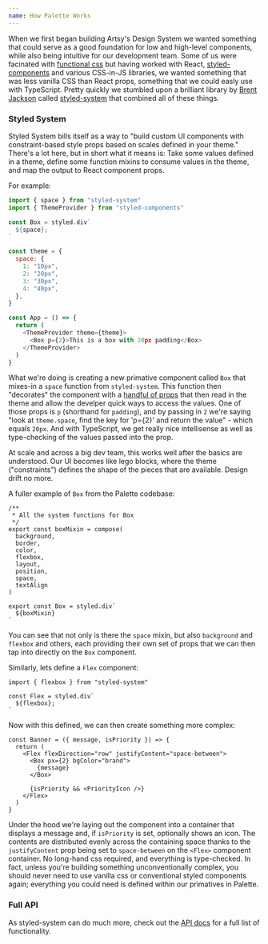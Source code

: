 ```yaml
---
name: How Palette Works
---
```


When we first began building Artsy's Design System we wanted something that
could serve as a good foundation for low and high-level components, while also
being intuitive for our development team. Some of us were facinated with
[functional css](https://www.htmlgoodies.com/css/brief-introduction-to-functional-css/)
but having worked with React,
[styled-components](https://styled-components.com/) and various CSS-in-JS
libraries, we wanted something that was less vanilla CSS than React props,
something that we could easly use with TypeScript. Pretty quickly we stumbled
upon a brilliant library by [Brent Jackson](https://jxnblk.com/) called
[styled-system](https://styled-system.com/) that combined all of these things.

### Styled System

Styled System bills itself as a way to "build custom UI components with
constraint-based style props based on scales defined in your theme." There's a
lot here, but in short what it means is: Take some values defined in a theme,
define some function mixins to consume values in the theme, and map the output
to React component props.

For example:

```js
import { space } from "styled-system"
import { ThemeProvider } from "styled-components"

const Box = styled.div`
  ${space};
`

const theme = {
  space: {
    1: "10px",
    2: "20px",
    3: "30px",
    4: "40px",
  },
}

const App = () => {
  return (
    <ThemeProvider theme={theme}>
      <Box p={2}>This is a box with 20px padding</Box>
    </ThemeProvider>
  )
}
```

What we're doing is creating a new primative component called `Box` that
mixes-in a `space` function from `styled-system`. This function then "decorates"
the component with a [handful of props](https://styled-system.com/api#space)
that then read in the theme and allow the develper quick ways to access the
values. One of those props is `p` (shorthand for `padding`), and by passing in
`2` we're saying "look at `theme.space`, find the key for 'p={2}' and return the
value" - which equals `20px`. And with TypeScript, we get really nice
intellisense as well as type-checking of the values passed into the prop. 

At scale and across a big dev team, this works well after the basics are
understood. Our UI becomes like lego blocks, where the theme ("constraints")
defines the shape of the pieces that are available. Design drift no more. 

A fuller example of `Box` from the Palette codebase:

```tsx
/**
 * All the system functions for Box
 */
export const boxMixin = compose(
  background,
  border,
  color,
  flexbox,
  layout,
  position,
  space,
  textAlign
)

export const Box = styled.div`
  ${boxMixin}
`
```

You can see that not only is there the `space` mixin, but also `background` and
`flexbox` and others, each providing their own set of props that we can then tap
into directly on the `Box` component.

Similarly, lets define a `Flex` component:

```tsx
import { flexbox } from "styled-system"

const Flex = styled.div`
  ${flexbox};
`
```

Now with this defined, we can then create something more complex:

```tsx
const Banner = ({ message, isPriority }) => {
  return (
    <Flex flexDirection="row" justifyContent="space-between">
      <Box px={2} bgColor="brand">
        {message}
      </Box>

      {isPriority && <PriorityIcon />}
    </Flex>
  )
}
```

Under the hood we're laying out the component into a container that displays a
message and, if `isPriority` is set, optionally shows an icon. The contents are
distributed evenly across the containing space thanks to the `justifyContent`
prop being set to `space-between` on the `<Flex>` component container. No
long-hand css required, and everything is type-checked. In fact, unless you're
building something unconventionally complex, you should never need to use
vanilla css or conventional styled components again; everything you could need
is defined within our primatives in Palette.

### Full API

As styled-system can do much more, check out the
[API docs](https://styled-system.com/api/) for a full list of functionality.
